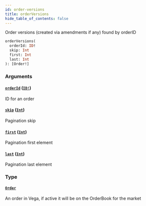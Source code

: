 ```yaml
---
id: order-versions
title: orderVersions
hide_table_of_contents: false
---
```



Order versions (created via amendments if any) found by orderID

```graphql
orderVersions(
  orderId: ID!
  skip: Int
  first: Int
  last: Int
): [Order!]
```


### Arguments

#### [`orderId`](#) ([`ID!`](/mainnet/api/graphql/scalars/id))

ID for an order


#### [`skip`](#) ([`Int`](/mainnet/api/graphql/scalars/int))

Pagination skip


#### [`first`](#) ([`Int`](/mainnet/api/graphql/scalars/int))

Pagination first element


#### [`last`](#) ([`Int`](/mainnet/api/graphql/scalars/int))

Pagination last element


### Type

#### [`Order`](/mainnet/api/graphql/objects/order)

An order in Vega, if active it will be on the OrderBook for the market




